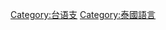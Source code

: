 {{Commons category|Thai language}}
{{Catmore}}

[[Category:台语支|Category:台语支]]
[[Category:泰國語言|Category:泰國語言]]